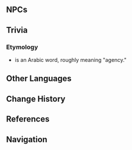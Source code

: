 {{Location Infobox
|image        = <gallery>
Wikala Funduq.png|In-game
Point of Interest Wikala Funduq Map Location.png|Map
</gallery>
|type         = Point of Interest
|region       = Sumeru
|subregion    = Dharma Forest
|area         = Ardravi Valley
|subarea      = Port Ormos
}}
{{Location Intro|description=<p>Wikala Funduq is located towards the southeastern side of the port. It is the port's trade hub and the center of Sumeru's commerce.<ref>{{Ref/NPC|Balfour}}</ref> It is under the control of the [[Sumeru Akademiya]].<ref>{{Ref/Quest|Ever So Close}}</ref></p>}}

==NPCs==
{{column|2|
* [[Afanasi]] &mdash; Merchant
* [[Desai]] &mdash; Eremite Mercenary
* [[Dilawar]] &mdash; Trade Supervisor
* [[Gauhar]] &mdash; Trade Supervisor
* [[Tavernier]] &mdash; Merchant
* [[Vanita]] &mdash; Eremite Mercenary
}}
<!--
==Gallery==
<gallery>
</gallery>
-->

==Trivia==
===Etymology===
* {{Lang|{{w|Caravanserai|''Wikala''}}|ar=وكالة}} is an Arabic word, roughly meaning "agency."

==Other Languages==
{{Other Languages
|en      = Wikala Funduq
|en_tl   = Wikala Inn
|zhs     = 维卡拉商栈
|zhs_rm  = Wéikǎlā Shāngzhàn
|zht     = 維卡拉商棧
|zht_rm  = Wéikǎlā Shāngzhàn
|zh_tl   = Wikala Trading Post
|ja      = ウィカラ隊商宿
|ja_rm   = Wikara Taishouyado
|ja_tl   = Wikala Caravanserai
|ko      = 위칼라 상인 여관
|ko_rm   = Wikalla Sang'in Yeogwan
|ko_tl   = Wikala Merchants Inn
|es      = Posada Wikala
|es_tl   = Wikala Inn
|fr      = Wikala Funduq
|ru      = Викала «Фундук»
|th      = Wikala Funduq
|vi      = Nhà Trọ Wikala
|vi_tl   = Wikala Inn
|de      = Wikala-Karawanserei
|de_tl   = Wikala Caravanserai
|id      = Wikala Funduq
|pt      = Wikala Funduq
|tr      = 
|tr_tl   = 
|it      = 
|it_tl   = 
}}

==Change History==
{{Change History|3.0}}

==References==
{{Reflist}}

==Navigation==
{{PoI Navbox|Sumeru}}